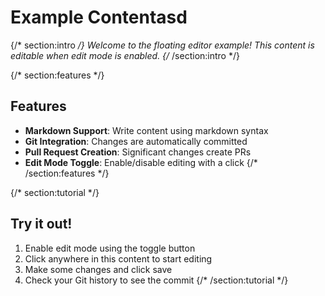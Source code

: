 <!--section:brave-owl-400c-->
<!--section:brave-owl-400c-->
# Example Contentasd

{/* section:intro */}
Welcome to the floating editor example! This content is editable when edit mode is enabled.
{/* /section:intro */}

{/* section:features */}
<!--/section:brave-owl-400c-->
<!--/section:brave-owl-400c-->
<!--section:wise-dolphin-893c-->
<!--section:wise-dolphin-893c-->
## Features

- **Markdown Support**: Write content using markdown syntax
- **Git Integration**: Changes are automatically committed
- **Pull Request Creation**: Significant changes create PRs
- **Edit Mode Toggle**: Enable/disable editing with a click
{/* /section:features */}

{/* section:tutorial */}
<!--/section:wise-dolphin-893c-->
<!--/section:wise-dolphin-893c-->
<!--section:brave-wolf-5163-->
<!--section:brave-wolf-5163-->
## Try it out!

1. Enable edit mode using the toggle button
2. Click anywhere in this content to start editing
3. Make some changes and click save
4. Check your Git history to see the commit
{/* /section:tutorial */}

<!--/section:brave-wolf-5163-->
<!--/section:brave-wolf-5163-->